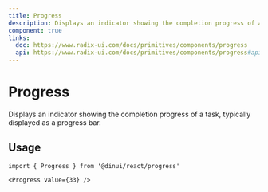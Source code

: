 ```yaml
---
title: Progress
description: Displays an indicator showing the completion progress of a task, typically displayed as a progress bar.
component: true
links:
  doc: https://www.radix-ui.com/docs/primitives/components/progress
  api: https://www.radix-ui.com/docs/primitives/components/progress#api-reference
---
```


# Progress

Displays an indicator showing the completion progress of a task, typically displayed as a progress bar.


<Example path="ui/progress-demo" />

## Usage

```tsx
import { Progress } from '@dinui/react/progress'
```

```tsx
<Progress value={33} />
```
